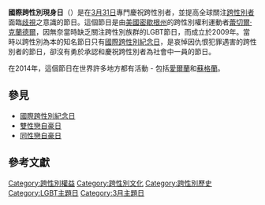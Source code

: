 {{roughtranslation|time=2015-03-09T01:49:29+00:00}}
{{unreferenced|time=2015-03-09T01:47:11+00:00}}
'''國際跨性別現身日'''（{{lang-en|International Transgender Day of Visibility}}）是在[[3月31日|3月31日]]專門慶祝跨性別者，並提高全球關注[[跨性別者|跨性別者]]面臨[[歧視|歧視]]之意識的節日。這個節日是由[[美國|美國]][[密歇根州|密歇根州]]的跨性別權利運動者[[蕾切爾·克蘭德爾|蕾切爾·克蘭德爾]]，因無奈當時缺乏關注跨性別族群的LGBT節日，而成立於2009年。當時以跨性別為本的知名節日只有[[國際跨性別紀念日|國際跨性別紀念日]]，是哀悼因仇恨犯罪遇害的跨性別者的節日，卻沒有勇於承認和慶祝跨性別者為社會中一員的節日。

在2014年，這個節日在世界許多地方都有活動 - 包括[[愛爾蘭|愛爾蘭]]和[[蘇格蘭|蘇格蘭]]。

== 參見 ==
{{Portal|跨性别}}
* [[國際跨性別紀念日|國際跨性別紀念日]]
* [[雙性戀自豪日|雙性戀自豪日]]
* [[同性戀自豪日|同性戀自豪日]]

== 參考文獻 ==

[[Category:跨性別權益|Category:跨性別權益]]
[[Category:跨性別文化|Category:跨性別文化]]
[[Category:跨性別歷史|Category:跨性別歷史]]
[[Category:LGBT主題日|Category:LGBT主題日]]
[[Category:3月主題日|Category:3月主題日]]